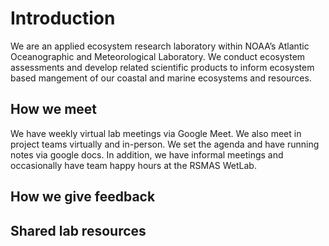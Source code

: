 
# Introduction {#intro}

We are an applied ecosystem research laboratory within NOAA's Atlantic Oceanographic and Meteorological Laboratory. We conduct ecosystem assessments and develop related scientific products to inform ecosystem based mangement of our coastal and marine ecosystems and resources.

## How we meet
We have weekly virtual lab meetings via Google Meet. We also meet in project teams virtually and in-person. We set the agenda and have running notes via google docs.
In addition, we have informal meetings and occasionally have team happy hours at the RSMAS WetLab.

## How we give feedback


## Shared lab resources


